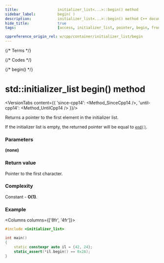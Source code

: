 ```yaml
---
title:					initializer_list<...>::begin() method
sidebar_label:			begin( )
description:			initializer_list<...>::begin() method C++ documentation
hide_title:				true
tags:					[access, initializer_list, pointer, begin, front]

cppreference_origin_rel: w/cpp/container/initializer_list/begin
---
```



{/* Terms */}

{/* Codes */}

{/* begin() */}

# std::initializer_list begin() method

<VersionTabs content={{
	'since-cpp14': <Method_SinceCpp14 />,
	'until-cpp14': <Method_UntilCpp14 />
}}/>

Returns a <Tooltip title={Term_ContAlias_Pointer}>pointer</Tooltip> to the first element in the initializer list.

If the initializer list is empty, the returned pointer will be equal to [`end()`](end).

### Parameters

**(none)**

### Return value

Pointer to the first character.

### Complexity

Constant - **O(1)**.

### Example

<Columns columns={['8fr', '4fr']}>
<div>

```cpp title='Main.cpp' showLineNumbers
#include <initializer_list>

int main()
{
    static constexpr auto il = {42, 24};
    static_assert(*il.begin() == 0x2A);
}
```

</div>
<div>

```plaintext title="Output"
```

</div>
</Columns>
